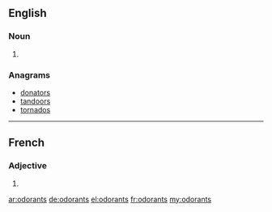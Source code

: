 ==English==

===Noun===
{{head|en|plural}}

# {{plural of|odorant|lang=en|nocat=1}}

===Anagrams===
* [[donators#English|donators]]
* [[tandoors#English|tandoors]]
* [[tornados#English|tornados]]

----

==French==

===Adjective===
{{fr-adj-form}}

# {{masculine plural of|odorant|lang=fr}}

[[ar:odorants]]
[[de:odorants]]
[[el:odorants]]
[[fr:odorants]]
[[my:odorants]]